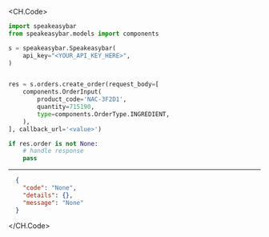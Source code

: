 
<CH.Code>
```python CreateOrder.py
import speakeasybar
from speakeasybar.models import components

s = speakeasybar.Speakeasybar(
    api_key="<YOUR_API_KEY_HERE>",
)


res = s.orders.create_order(request_body=[
    components.OrderInput(
        product_code='NAC-3F2D1',
        quantity=715190,
        type=components.OrderType.INGREDIENT,
    ),
], callback_url='<value>')

if res.order is not None:
    # handle response
    pass
```
---

```json Example Response
  {
    "code": "None",
    "details": {},
    "message": "None"
  }
```
</CH.Code>
